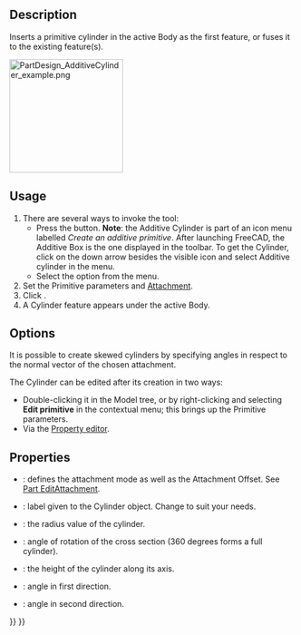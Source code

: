 <languages/>
<translate>

<!--T:13-->
{{Docnav
|[[PartDesign_AdditiveBox|Additive box]]
|[[PartDesign_AdditiveSphere|Additive sphere]]
|[[PartDesign_Workbench|PartDesign]]
|IconL=PartDesign_AdditiveBox.svg
|IconR=PartDesign_AdditiveSphere.svg
|IconC=Workbench_PartDesign.svg
}}

<!--T:1-->
{{GuiCommand
|Name=PartDesign AdditiveCylinder
|MenuLocation=Part Design → Create an additive primitive → Additive Cylinder
|Workbenches=[[PartDesign_Workbench|PartDesign]]
|Version=0.17
|SeeAlso=[[PartDesign_CompPrimitiveAdditive|PartDesign CompPrimitiveAdditive]], [[PartDesign_SubtractiveCylinder|PartDesign SubtractiveCylinder]]
}}

==Description== <!--T:2-->

<!--T:3-->
Inserts a primitive cylinder in the active Body as the first feature, or fuses it to the existing feature(s).

</translate>
[[File:PartDesign_AdditiveCylinder_example.png|200px]]
<translate>

==Usage== <!--T:6-->

<!--T:7-->
# There are several ways to invoke the tool:
#* Press the {{Button|[[File:PartDesign_AdditiveCylinder.svg|16px]] [[PartDesign_AdditiveCylinder|Additive Cylinder]]}} button. '''Note''': the Additive Cylinder is part of an icon menu labelled ''Create an additive primitive''. After launching FreeCAD, the Additive Box is the one displayed in the toolbar. To get the Cylinder, click on the down arrow besides the visible icon and select Additive cylinder in the menu.
#* Select the {{MenuCommand|Part Design → Create an additive primitive → [[Image:PartDesign_AdditiveCylinder.svg|16px]] Additive Cylinder}} option from the menu.
# Set the Primitive parameters and [[Part_EditAttachment|Attachment]].
# Click {{Button|OK}}.
# A Cylinder feature appears under the active Body.

==Options== <!--T:8-->

<!--T:15-->
It is possible to create skewed cylinders by specifying angles in respect to the normal vector of the chosen attachment. {{Version|0.20}}

<!--T:9-->
The Cylinder can be edited after its creation in two ways:
* Double-clicking it in the Model tree, or by right-clicking and selecting '''Edit primitive''' in the contextual menu; this brings up the Primitive parameters.
* Via the [[Property_editor|Property editor]].

==Properties== <!--T:10-->

<!--T:11-->
* {{PropertyData|Attachment}}: defines the attachment mode as well as the Attachment Offset. See [[Part_EditAttachment|Part EditAttachment]].
* {{PropertyData|Label}}: label given to the Cylinder object. Change to suit your needs.
* {{PropertyData|Radius}}: the radius value of the cylinder.
* {{PropertyData|Angle}}: angle of rotation of the cross section (360 degrees forms a full cylinder).
* {{PropertyData|Height}}: the height of the cylinder along its axis.
* {{PropertyData|First Angle}}: angle in first direction. {{Version|0.20}}
* {{PropertyData|Second Angle}}: angle in second direction. {{Version|0.20}}


<!--T:14-->
{{Docnav
|[[PartDesign_AdditiveBox|Additive box]]
|[[PartDesign_AdditiveSphere|Additive sphere]]
|[[PartDesign_Workbench|PartDesign]]
|IconL=PartDesign_AdditiveBox.svg
|IconR=PartDesign_AdditiveSphere.svg
|IconC=Workbench_PartDesign.svg
}}

</translate>
{{PartDesign_Tools_navi{{#translation:}}}}
{{Userdocnavi{{#translation:}}}}